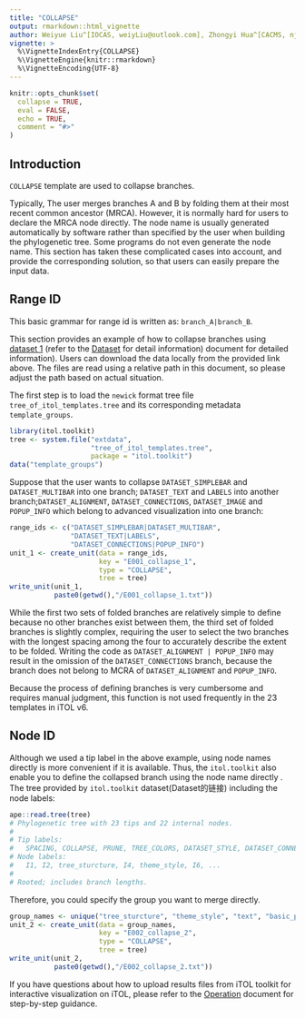 ```yaml
---
title: "COLLAPSE"
output: rmarkdown::html_vignette
author: Weiyue Liu^[IOCAS, weiyLiu@outlook.com], Zhongyi Hua^[CACMS, njbxhzy@hotmail.com], Tong Zhou^[IOCAS, tongzhou2017@gmail.com]
vignette: >
  %\VignetteIndexEntry{COLLAPSE}
  %\VignetteEngine{knitr::rmarkdown}
  %\VignetteEncoding{UTF-8}
---
```


```r
knitr::opts_chunk$set(
  collapse = TRUE,
  eval = FALSE,
  echo = TRUE,
  comment = "#>"
)
```

## Introduction

`COLLAPSE` template are used to collapse branches.

Typically, The user merges branches A and B by folding them at their most recent common ancestor (MRCA). However, it is normally hard for users to declare the MRCA node directly. The node name is usually generated automatically by software rather than specified by the user when building the phylogenetic tree. Some programs do not even generate the node name.
This section has taken these complicated cases into account, and provide the corresponding solution, so that users can easily prepare the input data.

## Range ID

This basic grammar for range id is written as: `branch_A|branch_B`. 

This section provides an example of how to collapse branches using [dataset 1](https://github.com/TongZhou2017/itol.toolkit/tree/master/inst/extdata/dataset1) (refer to the [Dataset](https://tongzhou2017.github.io/itol.toolkit/articles/Datasets.html) for detail information) document for detailed information). Users can download the data locally from the provided link above. The files are read using a relative path in this document, so please adjust the path based on actual situation.

The first step is to load the `newick` format tree file `tree_of_itol_templates.tree` and its corresponding metadata `template_groups`.
```r
library(itol.toolkit)
tree <- system.file("extdata",
                    "tree_of_itol_templates.tree",
                    package = "itol.toolkit")
data("template_groups")
```
Suppose that the user wants to collapse `DATASET_SIMPLEBAR` and `DATASET_MULTIBAR` into one branch; `DATASET_TEXT` and `LABELS` into another branch;`DATASET_ALIGNMENT`, `DATASET_CONNECTIONS`, `DATASET_IMAGE` and `POPUP_INFO` which belong to advanced visualization into one branch:

```r
range_ids <- c("DATASET_SIMPLEBAR|DATASET_MULTIBAR",
               "DATASET_TEXT|LABELS",
               "DATASET_CONNECTIONS|POPUP_INFO")
unit_1 <- create_unit(data = range_ids, 
                      key = "E001_collapse_1", 
                      type = "COLLAPSE", 
                      tree = tree)
write_unit(unit_1,
           paste0(getwd(),"/E001_collapse_1.txt"))
```
While the first two sets of folded branches are relatively simple to define because no other branches exist between them, the third set of folded branches is slightly complex, requiring the user to select the two branches with the longest spacing among the four to accurately describe the extent to be folded. Writing the code as `DATASET_ALIGNMENT | POPUP_INFO` may result in the omission of the `DATASET_CONNECTIONS` branch, because the branch does not belong to MCRA of `DATASET_ALIGNMENT` and `POPUP_INFO`.

Because the process of defining branches is very cumbersome and requires manual judgment, this function is not used frequently in the 23 templates in iTOL v6.

## Node ID
Although we used a tip label in the above example, using node names directly is more convenient if it is available. Thus, the `itol.toolkit` also enable you to define the collapsed branch using the node name directly .
The tree provided by `itol.toolkit` dataset(Dataset的链接) including the node labels:
```r
ape::read.tree(tree)
# Phylogenetic tree with 23 tips and 22 internal nodes.
#
# Tip labels:
#   SPACING, COLLAPSE, PRUNE, TREE_COLORS, DATASET_STYLE, DATASET_CONNECTIONS, ...
# Node labels:
#   I1, I2, tree_sturcture, I4, theme_style, I6, ...
# 
# Rooted; includes branch lengths.
```
Therefore, you could specify the group you want to merge directly.
```r
group_names <- unique("tree_sturcture", "theme_style", "text", "basic_plot")
unit_2 <- create_unit(data = group_names, 
                      key = "E002_collapse_2", 
                      type = "COLLAPSE", 
                      tree = tree)
write_unit(unit_2,
           paste0(getwd(),"/E002_collapse_2.txt"))
```

If you have questions about how to upload results files from iTOL toolkit for interactive visualization on iTOL, please refer to the [Operation](https://tongzhou2017.github.io/itol.toolkit/articles/Operation.html) document for step-by-step guidance.
